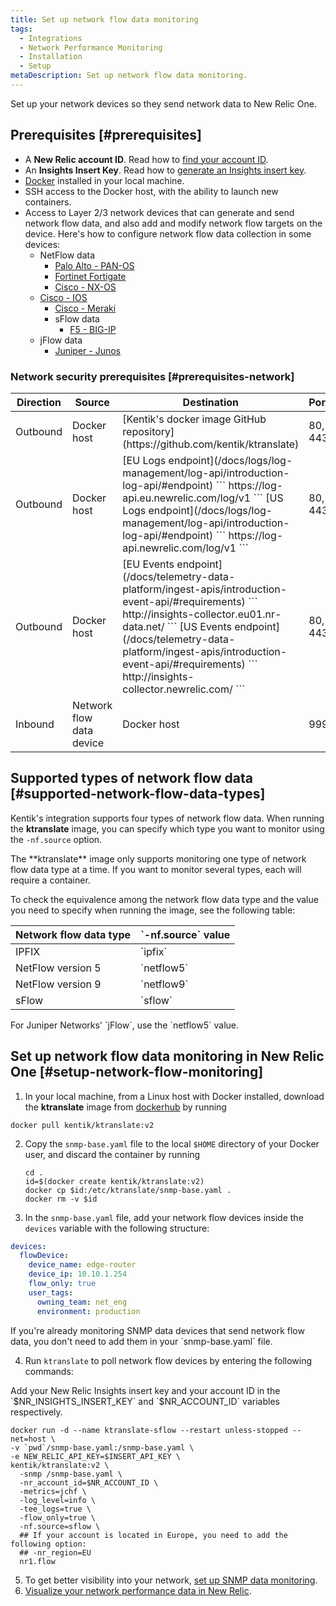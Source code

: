 ```yaml
---
title: Set up network flow data monitoring
tags:
  - Integrations
  - Network Performance Monitoring
  - Installation
  - Setup
metaDescription: Set up network flow data monitoring.
---
```


Set up your network devices so they send network data to New Relic One.

## Prerequisites [#prerequisites]

- A **New Relic account ID**. Read how to [find your account ID](/docs/accounts/accounts-billing/account-setup/account-id/).
- An **Insights Insert Key**. Read how to [generate an Insights insert key](/docs/apis/intro-apis/new-relic-api-keys/#insights-insert-key).
- [Docker](https://docs.docker.com/engine/install/) installed in your local machine.
- SSH access to the Docker host, with the ability to launch new containers.
- Access to Layer 2/3 network devices that can generate and send network flow data, and also add and modify network flow targets on the device. Here's how to configure network flow data collection in some devices:
    - NetFlow data
        - [Palo Alto - PAN-OS](https://docs.paloaltonetworks.com/pan-os/8-1/pan-os-admin/monitoring/netflow-monitoring/configure-netflow-exports)
        - [Fortinet Fortigate](https://kb.fortinet.com/kb/documentLink.do?externalID=FD36460)
        - [Cisco - NX-OS](https://www.cisco.com/c/en/us/td/docs/switches/datacenter/nexus9000/sw/7-x/system_management/configuration/guide/b_Cisco_Nexus_9000_Series_NX-OS_System_Management_Configuration_Guide_7x/b_Cisco_Nexus_9000_Series_NX-OS_System_Management_Configuration_Guide_7x_chapter_011100.html#task_52D8A0952B06404197D2536B6E33EE80)
    - [Cisco - IOS](https://www.cisco.com/c/en/us/td/docs/ios/netflow/configuration/guide/12_2sr/nf_12_2sr_book/cfg_nflow_data_expt.html#wp1087069)
        - [Cisco - Meraki](https://documentation.meraki.com/MX/Monitoring_and_Reporting/NetFlow_Overview)
      - sFlow data
        - [F5 - BIG-IP](https://techdocs.f5.com/en-us/bip-upd-16-0-0-u2/external-monitoring-of-big-ip-systems-implementations/monitoring-big-ip-system-traffic-with-sflow.html#GUID-294498AA-BBF7-4E5A-8AD8-1F778E294EE7)
    - jFlow data
        - [Juniper - Junos](https://www.juniper.net/documentation/us/en/software/junos/flow-monitoring/flow-monitoring.pdf)

### Network security prerequisites [#prerequisites-network]

<table>
  <thead>
    <tr>
      <th style={{ width: "100px" }}>
        Direction
      </th>
      <th>
        Source
      </th>
      <th>
        Destination
      </th>
      <th>
        Ports
      </th>
      <th>
        Protocol
      </th>
    </tr>
  </thead>
    <tbody>
    <tr>
      <td>
        Outbound
      </td>
      <td>
        Docker host
      </td>
      <td>
        [Kentik's docker image GitHub repository](https://github.com/kentik/ktranslate)
      </td>
      <td>
        80, 443
      </td>
      <td>
        UDP, TCP
      </td>
    </tr>
    <tr>
      <td>
        Outbound
      </td>
      <td>
        Docker host
      </td>
      <td>
        [EU Logs endpoint](/docs/logs/log-management/log-api/introduction-log-api/#endpoint)
        ```
        https://log-api.eu.newrelic.com/log/v1
        ```
        [US Logs endpoint](/docs/logs/log-management/log-api/introduction-log-api/#endpoint)
        ```
        https://log-api.newrelic.com/log/v1
        ```
      </td>
      <td>
        80, 443
      </td>
      <td>
        UDP, TCP
      </td>
    </tr>
    <tr>
      <td>
        Outbound
      </td>
      <td>
        Docker host
      </td>
      <td>
        [EU Events endpoint](/docs/telemetry-data-platform/ingest-apis/introduction-event-api/#requirements)
        ```
        http://insights-collector.eu01.nr-data.net/
        ```
        [US Events endpoint](/docs/telemetry-data-platform/ingest-apis/introduction-event-api/#requirements)
        ```
        http://insights-collector.newrelic.com/
        ```
      </td>
      <td>
        80, 443
      </td>
      <td>
        UDP, TCP
      </td>
    </tr>
    <tr>
      <td>
        Inbound
      </td>
      <td>
        Network flow data device 
      </td>
      <td>
        Docker host
      </td>
      <td>
        9995
      </td>
      <td>
        TCP
      </td>
    </tr>
    </tbody>
</table>

## Supported types of network flow data [#supported-network-flow-data-types]

Kentik's integration supports four types of network flow data. When running the **ktranslate** image, you can specify which type you want to monitor using the `-nf.source` option.

<Callout variant="important">
The **ktranslate** image only supports monitoring one type of network flow data type at a time. If you want to monitor several types, each will require a container.
</Callout>

To check the equivalence among the network flow data type and the value you need to specify when running the image, see the following table:

<table>
  <thead>
    <tr>
      <th style={{ width: "300px" }}>
        Network flow data type
      </th>
      <th>
        `-nf.source` value
      </th>
    </tr>
  </thead>
    <tbody>
    <tr>
      <td>
        IPFIX
      </td>
      <td>
        `ipfix`
      </td>
    </tr>
    <tr>
      <td>
        NetFlow version 5
      </td>
      <td>
        `netflow5`
      </td>
    </tr>
    <tr>
      <td>
        NetFlow version 9
      </td>
      <td>
        `netflow9`
      </td>
    </tr>
    <tr>
      <td>
        sFlow
      </td>
      <td>
        `sflow`
      </td>
    </tr>
    </tbody>
</table>

<Callout variant="important">
For Juniper Networks' `jFlow`, use the `netflow5` value.
</Callout>

## Set up network flow data monitoring in New Relic One [#setup-network-flow-monitoring]

1. In your local machine, from a Linux host with Docker installed, download the **ktranslate** image from [dockerhub](https://hub.docker.com/) by running 
  ```shell
  docker pull kentik/ktranslate:v2
  ```
2. Copy the `snmp-base.yaml` file to the local `$HOME` directory of your Docker user, and discard the container by running
    ```shell
    cd .
    id=$(docker create kentik/ktranslate:v2)
    docker cp $id:/etc/ktranslate/snmp-base.yaml .
    docker rm -v $id
    ```
3. In the `snmp-base.yaml` file, add your network flow devices inside the `devices` variable with the following structure:

  ```yaml
  devices:
    flowDevice:
      device_name: edge-router
      device_ip: 10.10.1.254
      flow_only: true
      user_tags:
        owning_team: net_eng
        environment: production
  ```

  <Callout variant="tip">
  If you're already monitoring SNMP data devices that send network flow data, you don't need to add them in your `snmp-base.yaml` file.
  </Callout>

4. Run `ktranslate` to poll network flow devices by entering the following commands:

  <Callout variant="important">
  Add your New Relic Insights insert key and your account ID in the `$NR_INSIGHTS_INSERT_KEY` and `$NR_ACCOUNT_ID` variables respectively.
  </Callout>

  ```shell
  docker run -d --name ktranslate-sflow --restart unless-stopped --net=host \
  -v `pwd`/snmp-base.yaml:/snmp-base.yaml \
  -e NEW_RELIC_API_KEY=$INSERT_API_KEY \
  kentik/ktranslate:v2 \
    -snmp /snmp-base.yaml \
    -nr_account_id=$NR_ACCOUNT_ID \
    -metrics=jchf \
    -log_level=info \
    -tee_logs=true \
    -flow_only=true \
    -nf.source=sflow \
    ## If your account is located in Europe, you need to add the following option:
    ## -nr_region=EU
    nr1.flow
  ```
5. To get better visibility into your network, [set up SNMP data monitoring](/docs/network-performance-monitoring/setup-performance-monitoring/snmp-performance-monitoring).  
6. [Visualize your network performance data in New Relic](/docs/network-performance-monitoring/monitoring-network-data/visualize-network-data).
